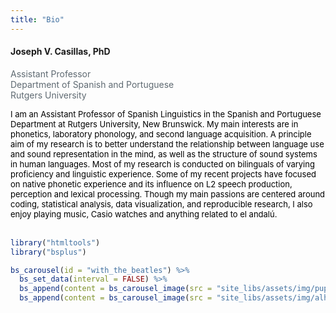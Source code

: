 ```yaml
---
title: "Bio"
---
```


<div class="row">
 <div class="col-md-7">
  <h4>Joseph V. Casillas, PhD</h4>
  <h5bio align="right">Assistant Professor</br>
  Department of Spanish and Portuguese</br>
  Rutgers University</h5bio>

  <pbio align="justify">
  I am an Assistant Professor of Spanish Linguistics in the Spanish and Portuguese Department at Rutgers University, New Brunswick. My main interests are in phonetics, laboratory phonology, and second language acquisition. A principle aim of my research is to better understand the relationship between language use and sound representation in the mind, as well as the structure of sound systems in human languages. Most of my research is conducted on bilinguals of varying proficiency and linguistic experience. Some of my recent projects have focused on native phonetic experience and its influence on L2 speech production, perception and lexical processing. Though my main passions are centered around coding, statistical analysis, data visualization, and reproducible research, I also enjoy playing music, Casio watches and anything related to el andalú.
  </pbio>
 </div>

<!--
 <div class="col-md-5">
  </br>
  <div class="thumbnail">
  <img src="./site_libs/assets/img/pups.jpg">
  </div>
 </div>
</div>
-->


 <div class="col-md-5">
  </br>
  <div class="thumbnail">
  
```r
library("htmltools")
library("bsplus")
```

```r
bs_carousel(id = "with_the_beatles") %>%
  bs_set_data(interval = FALSE) %>%
  bs_append(content = bs_carousel_image(src = "site_libs/assets/img/pups.jpg")) %>%
  bs_append(content = bs_carousel_image(src = "site_libs/assets/img/alhambra.jpg"))
```

  </div>
 </div>
</div>




<style>
h5bio {
	color: #5f6a72;
	text-align: right;
}

pbio {
	font-size: 13px !important;
	color: black;
}
</style>


<!-- 
<p align="justify">
After studying Psychology, I moved to Cádiz, Spain, where I taught English as a second language at a variety of different levels for around six years. I completed my M.A. in Spanish Philology with a concentration in linguistics at Middlebury College where I have been a student in both the Spanish and French Schools, as well as a bilingual assistant in the Spanish School, and more recently as faculty in the undergraduate Spanish program. I am currently a doctoral candidate at the University of Arizona where I teach undergraduate Spanish and Linguistics. My main interests are in phonetics/phonology, second language acquisition, and linguistic attitudes. My recent research has focused on native phonetic experience and its influence on L2 speech production, perception and lexical processing. I enjoy playing music, new technology, Casio watches and anything that has to do with el andalú.
</p> 
-->




